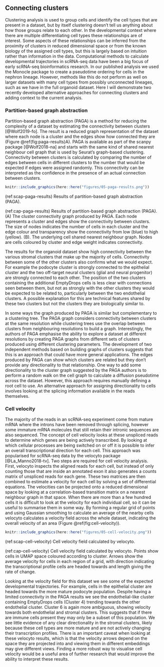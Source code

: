## Connecting clusters

Clustering analysis is used to group cells and identify the cell types that are
present in a dataset, but by itself clustering doesn't tell us anything about
how those groups relate to each other. In the developmental context where there
are multiple differentiating cell types these relationships are of interest.
Some aspects of these relationships can be inferred from the proximity of
clusters in reduced dimensional space or from the known biology of the assigned
cell types, but this is largely based on intuition rather than information in
the data. Computational methods to calculate developmental trajectories in
scRNA-seq data have been a big focus of early scRNA-seq bioinformatics
research. In our published analysis we used the Monocle package to create a
pseudotime ordering for cells in the nephron lineage. However, methods like
this do not perform as well on larger datasets with many cell types from
possibly unconnected lineages, such as we have in the full organoid dataset.
Here I will demonstrate two recently developed alternative approaches for
connecting clusters and adding context to the current analysis.

### Partition-based graph abstraction

Partition-based graph abstraction (PAGA) is a method for reducing the
complexity of a dataset by estimating the connectivity between clusters
[@Wolf2019-fo]. The result is a reduced graph representation of the dataset
where each node is a cluster and the edges show how connected they are (Figure
\@ref(fig:paga-results)A). PAGA is available as part of the scanpy package
[@Wolf2018-na] and starts with the same kind of shared nearest neighbour cell
graph that is used by Seurat's graph-based clustering. Connectivity between
clusters is calculated by comparing the number of edges between cells in
different clusters to the number that would be expected if edges were assigned
randomly. This connectivity can be interpreted as the confidence in the
presence of an actual connection between clusters.

```r
knitr::include_graphics(here::here("figures/05-paga-results.png"))
```

(ref:scap-paga-results) Results of partition-based graph abstraction (PAGA).

(ref:cap-paga-results) Results of partition-based graph abstraction (PAGA). (A) The cluster connectivity graph produced by PAGA. Each node represents a cluster and edges show the connectivity between clusters. The size of nodes indicates the number of cells in each cluster and the edge colour and transparency show the connectivity from low (blue) to high (yellow). (B). The underlying cell shared nearest neighbour graph. Nodes are cells coloured by cluster and edge weight indicates connectivity.

The results for the organoid dataset show high connectivity between the various
stromal clusters that make up the majority of cells. Connectivity between some
of the other clusters also confirms what we would expect. For example the
podocyte cluster is strongly connected to the epithelial cluster and the two
off-target neural clusters (glial and neural progenitor) are strongly connected
to each other. The position of the two clusters containing the additional
EmptyDrops cells is less clear with connections seen between them, but not as
strongly with the other clusters they would be expected to be related to,
particularly between the two endothelial clusters. A possible explanation for
this are technical features shared by these two clusters but not the clusters
they are biologically similar to.

In some ways the graph produced by PAGA is similar but complementary to a
clustering tree. The PAGA graph considers connectivity between clusters at the
same resolution while clustering trees use the overlap between clusters from
neighbouring resolutions to build a graph. Interestingly, the authors of PAGA
emphasise the ability to explore a dataset at different resolutions by creating
PAGA graphs from different sets of clusters produced using different clustering
parameters. The development of two independent methods based on building graphs
of clusters suggests that this is an approach that could have more general
applications. The edges produced by PAGA can show which clusters are related
but they don't provide any directionality to that relationship. One way to add
some directionality to the cluster graph suggested by the PAGA authors is to
perform a random walk on the cell graph to calculate a diffusion pseudotime
across the dataset. However, this approach requires manually defining a root
cell to use. An alternative approach for assigning directionality to cells
involves looking at the splicing information available in the reads themselves.

\FloatBarrier

### Cell velocity

The majority of the reads in an scRNA-seq experiment come from mature mRNA
where the introns have been removed through splicing, however some immature
mRNA molecules that still retain their intronic sequences are also sequenced.
The concept of cell velocity looks at these unspliced reads to determine which
genes are being actively transcribed. By looking at which cellular processes
are being switched on or off it is possible to infer an overall transcriptional
direction for each cell. This approach was popularised for scRNA-seq data by
the velocyto package [@La_Manno2018-tv]. Two steps are required for cell
velocity analysis. First, velocyto inspects the aligned reads for each cell,
but instead of only counting those that are inside an annotated exon it also
generates a counts matrix of unspliced reads for each gene. These two matrices
are then combined to estimate a velocity for each cell by solving a set of
differential equations. The velocities can be projected onto a reduced
dimensional space by looking at a correlation-based transition matrix on a
nearest neighbour graph in that space. When there are more than a few hundred
cells it is difficult to look at the velocity for each individual cell, so it
can be useful to summarise them in some way. By forming a regular grid of
points and using Gaussian smoothing to calculate an average of the nearby cells
velocyto calculates a velocity field across the whole dataset, indicating the
overall velocity of an area (Figure \@ref(fig:cell-velocity)).

```r
knitr::include_graphics(here::here("figures/05-cell-velocity.png"))
```

(ref:scap-cell-velocity) Cell velocity field calculated by velocyto.

(ref:cap-cell-velocity) Cell velocity field calculated by velocyto. Points show cells in UMAP space coloured according to cluster. Arrows show the average velocity for cells in each region of a grid, with direction indicating the transcriptional profile cells are headed towards and length giving the rate of change.

Looking at the velocity field for this dataset we see some of the expected
developmental trajectories. For example, cells in the epithelial cluster are
headed towards the more mature podocyte population. Despite having a limited
connectivity in the PAGA results we see the endothelial-like cluster containing
EmptyDrops cells (Cluster 4) trending towards the other endothelial cluster.
Cluster 6 is again more ambiguous, showing velocity towards both endothelial
and stromal clusters. This suggests that if there are immune cells present they
may only be a subset of this population. We see little evidence of any clear
directionality in the stromal clusters, likely because these cell types are
more mature and are not actively changing their transcription profiles. There
is an important caveat when looking at these velocyto results, which is that
the velocity arrows depend on the space they are projected into and viewing
them in different embeddings may give different views. Finding a more robust
way to visualise cell velocity would be a useful area of further research that
would improve the ability to interpret these results.
